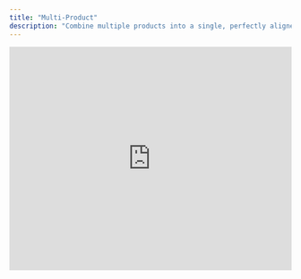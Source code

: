 ```yaml
---
title: "Multi-Product"
description: "Combine multiple products into a single, perfectly aligned packshot. Ideal for bundles, product combinations, and unified marketing visuals."
---
```



<iframe width="100%" height="400" src="https://www.youtube.com/embed/iAWOQc7OYVM" title="Multi-Product Tutorial" frameBorder="0" allow="accelerometer; autoplay; clipboard-write; encrypted-media; gyroscope; picture-in-picture" allowFullScreen style={{ borderRadius:"8px",marginBottom:"20px" }} />

---

## When to Use This Feature

<CardGroup cols={1}>
  <Card title="Create Bundle Images" icon="package">
    Perfect for e-commerce or marketing bundles.
  </Card>
  <Card title="Show Product Combinations" icon="layers">
    Present multiple items in a single, cohesive scene.
  </Card>
  <Card title="Present Complementary Items" icon="puzzle">
    Display related products together (e.g., chair \+ table, sofa \+ cushions).
  </Card>
</CardGroup>

---

## How It Works

<Steps>
  <Step title="Upload Your Product Images">
    <Card title="Add Items" icon="upload">
      Upload each product you want to include in the scene.
    </Card>
  </Step>
  <Step title="Ensure Consistency">
    <Warning>
      All products **must** be photographed from the **same angle and perspective**.
    </Warning>
    <Info>
      We don't rotate or distort your images — matching angles ensure a natural, logical composition.
    </Info>
  </Step>
  <Step title="Generate Your Scene">
    <Card title="Compose Together" icon="image">
      Once added, all products become part of the same cutout and will be composed together when generating the background.
    </Card>
  </Step>
</Steps>